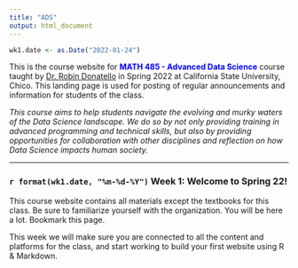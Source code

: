 ```yaml
---
title: "ADS"
output: html_document
---
```

```r
wk1.date <- as.Date("2022-01-24")
```

This is the course website for <span style="color:blue">**MATH 485 - Advanced Data Science**</span> course taught by [Dr. Robin Donatello](www.norcalbiostat.com) in Spring 2022 at California State University, Chico. This landing page is used for posting of regular announcements and information for students of the class. 

_This course aims to help students navigate the evolving and murky waters of the Data Science landscape. We do so by not only providing training in advanced programming and technical skills, but also by providing opportunities for collaboration with other disciplines and reflection on how Data Science impacts human society._

<!---

----

### `r format(wk1.date+1*7, "%m-%d-%Y")` Week 2: What is Data Science? 

* Websites
    - We'll finish our introduction to working with `blogdown` to make dynamic websites. 
    - Then you need to start working on creating your own personal page. Deadline for a site with just the basic info (HW1) pushed back to Friday. 

* What is Data Science
    - We'll explore the world of DS a bit more in depth, using HackMD as a place for our collaborative notes.
    - Read DDS Ch 1 and 16 to provide background and context

* What is your DS Niche? 
        - What is your skillset? Your domain? 
        - Where do you want to grow? 
--->

----

### `r format(wk1.date, "%m-%d-%Y")` Week 1: Welcome to Spring 22!

This course website contains all materials except the textbooks for this class. Be sure to familiarize yourself with the organization. You will be here a lot. Bookmark this page.

This week we will make sure you are connected to all the content and platforms for the class, and start working to build your first website using R & Markdown.

